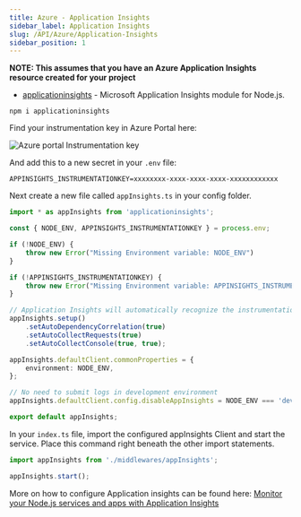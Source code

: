```yaml
---
title: Azure - Application Insights
sidebar_label: Application Insights
slug: /API/Azure/Application-Insights
sidebar_position: 1
---
```


**NOTE: This assumes that you have an Azure Application Insights resource created for your project**

* [applicationinsights](https://www.npmjs.com/package/applicationinsights) - Microsoft Application Insights module for Node.js.

`npm i applicationinsights`

Find your instrumentation key in Azure Portal here:

![Azure portal Instrumentation key](/img/azure-instrumentation-key.png)

And add this to a new secret in your `.env` file:

```text
APPINSIGHTS_INSTRUMENTATIONKEY=xxxxxxxx-xxxx-xxxx-xxxx-xxxxxxxxxxxx
```

Next create a new file called `appInsights.ts` in your config folder.

```typescript
import * as appInsights from 'applicationinsights';

const { NODE_ENV, APPINSIGHTS_INSTRUMENTATIONKEY } = process.env;

if (!NODE_ENV) {
    throw new Error("Missing Environment variable: NODE_ENV")
}

if (!APPINSIGHTS_INSTRUMENTATIONKEY) {
    throw new Error("Missing Environment variable: APPINSIGHTS_INSTRUMENTATIONKEY")
}

// Application Insights will automatically recognize the instrumentation key localized in the environment variables
appInsights.setup()
    .setAutoDependencyCorrelation(true)
    .setAutoCollectRequests(true)
    .setAutoCollectConsole(true, true);

appInsights.defaultClient.commonProperties = {
    environment: NODE_ENV,
};

// No need to submit logs in development environment
appInsights.defaultClient.config.disableAppInsights = NODE_ENV === 'development';

export default appInsights;
```

In your `index.ts` file, import the configured appInsights Client and start the service. Place this command right beneath the other import statements.

```typescript
import appInsights from './middlewares/appInsights';

appInsights.start();
```

More on how to configure Application insights can be found here: [Monitor your Node.js services and apps with Application Insights](https://docs.microsoft.com/en-us/azure/azure-monitor/app/nodejs)
